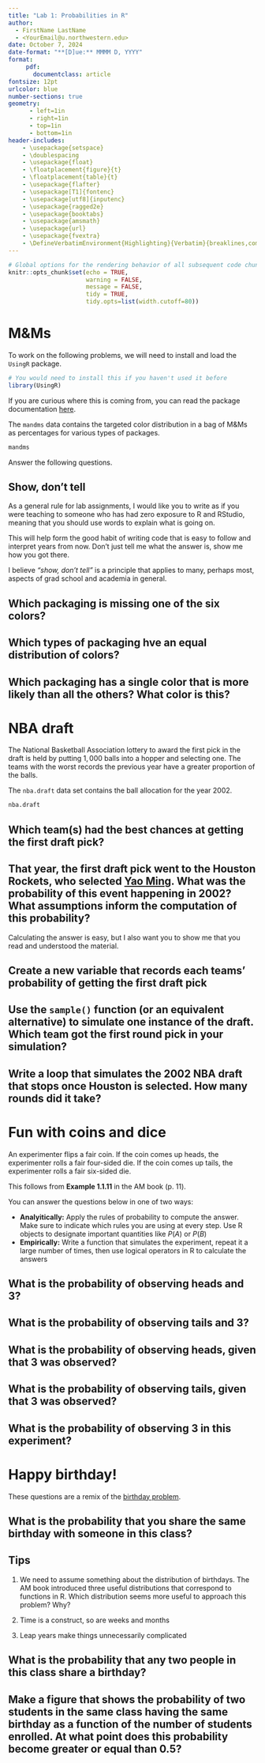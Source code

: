 ```yaml
---
title: "Lab 1: Probabilities in R"
author: 
  - FirstName LastName
  - <YourEmail@u.northwestern.edu>
date: October 7, 2024
date-format: "**[D]ue:** MMMM D, YYYY"
format: 
     pdf:
       documentclass: article
fontsize: 12pt
urlcolor: blue
number-sections: true
geometry:
      - left=1in
      - right=1in
      - top=1in
      - bottom=1in
header-includes:
    - \usepackage{setspace}
    - \doublespacing
    - \usepackage{float}
    - \floatplacement{figure}{t}
    - \floatplacement{table}{t}
    - \usepackage{flafter}
    - \usepackage[T1]{fontenc}
    - \usepackage[utf8]{inputenc}
    - \usepackage{ragged2e}
    - \usepackage{booktabs}
    - \usepackage{amsmath}
    - \usepackage{url}
    - \usepackage{fvextra}
    - \DefineVerbatimEnvironment{Highlighting}{Verbatim}{breaklines,commandchars=\\\{\}}
---
```


```r
# Global options for the rendering behavior of all subsequent code chunks
knitr::opts_chunk$set(echo = TRUE, 
                      warning = FALSE,
                      message = FALSE,
                      tidy = TRUE,
                      tidy.opts=list(width.cutoff=80))
```


# M&Ms

To work on the following problems, we will need to install and load the `UsingR` package.

```r
# You would need to install this if you haven't used it before
library(UsingR)
```

If you are curious where this is coming from, you can read the package documentation [here](https://cran.r-project.org/web/packages/UsingR/UsingR.pdf).

The `mandms` data contains the targeted color distribution in a bag of M&Ms as percentages for various types of packages.

```r
mandms
```


Answer the following questions. 

::: {.callout-tip}
## Show, don't tell
As a general rule for lab assignments, I would like you to write as if you were teaching to someone who has had zero exposure to R and RStudio, meaning that you should use words to explain what is going on. 

This will help form the good habit of writing code that is easy to follow and interpret years from now. Don't just tell me what the answer is, show me how you got there.

I believe *"show, don't tell"* is a principle that applies to many, perhaps most, aspects of grad school and academia in general.
:::

## Which packaging is missing one of the six colors?



## Which types of packaging hve an equal distribution of colors?

## Which packaging has a single color that is more likely than all the others? What color is this?

# NBA draft

The National Basketball Association lottery to award the first pick in the draft is held by putting $1,000$ balls into a hopper and selecting one. The teams with the worst records the previous year have a greater proportion of the balls.

The `nba.draft` data set contains the ball allocation for the year 2002. 

```r
nba.draft
```

## Which team(s) had the best chances at getting the first draft pick?

## That year, the first draft pick went to the Houston Rockets, who selected [Yao Ming](https://en.wikipedia.org/wiki/Yao_Ming). What was the probability of this event happening in 2002? What assumptions inform the computation of this probability?

::: {.callout-tip}
Calculating the answer is easy, but I also want you to show me that you read and understood the material.
:::

## Create a new variable that records each teams' probability of getting the first draft pick

## Use the `sample()` function (or an equivalent alternative) to simulate one instance of the draft. Which team got the first round pick in your simulation?

## Write a loop that simulates the 2002 NBA draft that stops once Houston is selected. How many rounds did it take?



# Fun with coins and dice

An experimenter flips a fair coin. If the coin comes up heads, the experimenter rolls a fair four-sided die. If the coin comes up tails, the experimenter rolls a fair six-sided die.

::: {.callout-tip}
This follows from **Example 1.1.11** in the AM book (p. 11).

You can answer the questions below in one of two ways:

- **Analyitically:** Apply the rules of probability to compute the answer. Make sure to indicate which rules you are using at every step. Use R objects to designate important quantities like $P(A)$ or $P(B)$
- **Empirically:** Write a function that simulates the experiment, repeat it a large number of times, then use logical operators in R to calculate the answers
:::

## What is the probability of observing heads and 3?

## What is the probability of observing tails and 3?

## What is the probability of observing heads, given that 3 was observed?

## What is the probability of observing tails, given that 3 was observed?

## What is the probability of observing 3 in this experiment?


# Happy birthday!

These questions are a remix of the [birthday problem](https://en.wikipedia.org/wiki/Birthday_problem).

## What is the probability that you share the same birthday with someone in this class?

::: {.callout-tip}
## Tips
1. We need to assume something about the distribution of birthdays. The AM book introduced three useful distributions that correspond to functions in R. Which distribution seems more useful to approach this problem? Why?

2. Time is a construct, so are weeks and months

3. Leap years make things unnecessarily complicated
:::

## What is the probability that any two people in this class share a birthday?

## Make a figure that shows the probability of two students in the same class having the same birthday as a function of the number of students enrolled. At what point does this probability become greater or equal than 0.5?